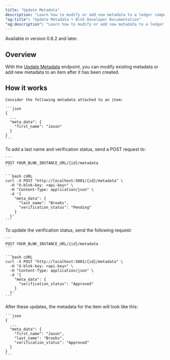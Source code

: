 ```yaml
---
title: "Update Metadata"
description: "Learn how to modify or add new metadata to a ledger component."
"og:title": "Update Metadata • Blnk Developer Documentation"
"og:description": "Learn how to modify or add new metadata to a ledger component."
---
```



<Info>Available in version 0.8.2 and later.</Info>

## Overview

With the [Update Metadata](/reference/update-metadata) endpoint, you can modify existing metadata or add new metadata to an item after it has been created.

## How it works

<Steps titleSize="h3">
  <Step title="Initial metadata">

    Consider the following metadata attached to an item:

    ```json
    {
      ...
      "meta_data": {
        "first_name": "Jason"
      }
    }
    ```
  </Step>
  <Step title="Adding more metadata">
    To add a last name and verification status, send a POST request to:

    ```
    POST YOUR_BLNK_INSTANCE_URL/{id}/metadata
    ```

    ```bash cURL
    curl -X POST "http://localhost:5001/{id}/metadata" \
      -H "X-blnk-key: <api-key>" \
      -H "Content-Type: application/json" \
      -d '{
        "meta_data": {
          "last_name": "Brooks",
          "verification_status": "Pending"
        }
      }'
    ```
  </Step>
  <Step title="Updating metadata">
    To update the verification status, send the following request:

    ```
    POST YOUR_BLNK_INSTANCE_URL/{id}/metadata
    ```

    ```bash cURL
    curl -X POST "http://localhost:5001/{id}/metadata" \
      -H "X-blnk-key: <api-key>" \
      -H "Content-Type: application/json" \
      -d '{
        "meta_data": {
          "verification_status": "Approved"
        }
      }'
    ```
  </Step>
  <Step title="Final metadata">
    After these updates, the metadata for the item will look like this:

    ```json 
    {
      ...
      "meta_data": {
        "first_name": "Jason",
        "last_name": "Brooks",
        "verification_status": "Approved"
      }
    }
    ```
  </Step>
</Steps>

<NeedHelp />
